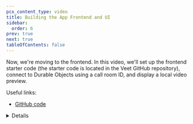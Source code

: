 ```yaml
---
pcx_content_type: video
title: Building the App Frontend and UI
sidebar:
  order: 6
prev: true
next: true
tableOfContents: false
---
```



<Stream
	videoId="efc08fd03da0dfebd2e4402af519acb5"
	videoTitle="Building the App Frontend and UI"
	thumbnailStartTime="2.5s"
/>

Now, we're moving to the frontend. In this video, we'll set up the frontend starter code (the starter code is located in the Veet GitHub repository), connect to Durable Objects using a call room ID, and display a local video preview.

Useful links:

- [GitHub code](https://github.com/megaconfidence/veet)

<Details header="Video series" >

<DirectoryListing folder="durable-objects/get-started/video-series" />

</Details>
